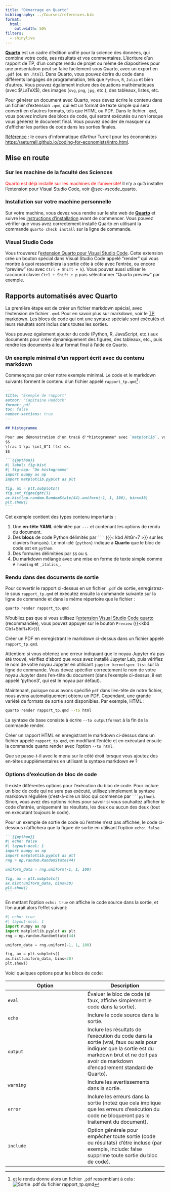 ```yaml
---
title: "Démarrage en Quarto"
bibliography: ../Courses/references.bib
format:
  html:
    out.width: 50%
filters:
  - shinylive
---
```



[**Quarto**](https://quarto.org/) est un cadre d'édition unifié pour la science des données, qui combine votre code, ses résultats et vos commentaires.
L'écriture d'un rapport de TP, d'un compte rendu de projet ou même de diapositives pour une présentation peut se faire facilement sous Quarto, avec un export en `.pdf` (ou en `.html`). Dans Quarto, vous pouvez écrire du code dans différents langages de programmation, tels que `Python`, `R`, `Julia` et bien d'autres.
Vous pouvez également inclure des équations mathématiques (avec $\LaTeX$), des images (`svg`, `png`, `jpg`, etc.), des tableaux, listes, etc.


Pour générer un document avec Quarto, vous devez écrire le contenu dans un fichier d'extension `.qmd`, qui est un format de texte simple qui sera converti en d'autres formats, tels que HTML ou PDF. Dans le fichier `.qmd`, vous pouvez inclure des blocs de code, qui seront exécutés ou non lorsque vous générez le document final. Vous pouvez décider de masquer ou d'afficher les parties de code dans les sorties finales. 

[Référence]{.underline} : le cours d'informatique  d'Arthur Turrell pour les économistes [https://aeturrell.github.io/coding-for-economists/intro.html]().


## Mise en route

### Sur les machine de la faculté des Sciences

<span style="color:red;">Quarto est déjà installé sur les machines de l'université!</span> Il n'y a qu'à installer l'extension pour Visual Studio Code, voir @sec-vscode_quarto.

### Installation sur votre machine personnelle

Sur votre machine, vous devez vous rendre sur le site web de [**Quarto**](https://quarto.org/) et suivre les [instructions d'installation](https://quarto.org/docs/getting-started/installation.html) avant de commencer. Vous pouvez vérifier que vous avez correctement installé Quarto en utilisant la commande `quarto check install` sur la ligne de commande.

### Visual Studio Code {#sec-vscode_quarto}

Vous trouverez l'[extension Quarto pour Visual Studio Code](https://marketplace.visualstudio.com/items?itemName=quarto.quarto).
Cette extension crée un bouton spécial dans Visual Studio Code appelé "render" qui vous montre à quoi ressemblera la sortie côte à côte avec l'entrée, ou encore "preview" (ou avec `Ctrl + Shift + k`). Vous pouvez aussi utiliser le raccourci clavier `Ctrl + Shift + p` puis sélectionner "Quarto preview" par exemple.



## Rapports automatisés avec **Quarto**

La première étape est de créer un fichier markdown spécial, avec l'extension de fichier `.qmd`. Pour en savoir plus sur markdown, voir le [TP markdown](markdown.qmd). Les blocs de code qui ont une syntaxe spéciale sont exécutés et leurs résultats sont inclus dans toutes les sorties.

Vous pouvez également ajouter du code (Python, R, JavaScript, etc.) aux documents pour créer dynamiquement des figures, des tableaux, etc., puis rendre les documents à leur format final à l'aide de Quarto.

### Un exemple minimal d'un rapport écrit avec du contenu markdown

Commençons par créer notre exemple minimal. Le code et le markdown suivants forment le contenu d'un fichier appelé `rapport_tp.qmd`^[et le rendu donne alors un fichier `.pdf` ressemblant à cela :![Sortie `.pdf` du fichier `rapport_tp.qmd` ](Images/quarto_demo.jpg)] :

````markdown
---
title: "Exemple de rapport"
author: "Capitaine Haddock"
format: pdf
toc: false
number-sections: true
---

## Histogramme

Pour une démonstration d'un tracé d'*histogramme* avec `matplotlib`, voir @fig-hist. On peut aussi inclure des formules 
$$
\frac 1 \pi \int_0^1 f(x) dx.
$$

```{{python}}
#| label: fig-hist
#| fig-cap: "Un histogramme"
import numpy as np
import matplotlib.pyplot as plt

fig, ax = plt.subplots()
fig.set_figheight(3)
ax.hist(np.random.RandomState(44).uniform(-1, 1, 100), bins=30)
plt.show()
```
````

Cet exemple contient des types contenu importants :

1. Une **en-tête YAML** délimitée par `---` et contenant les options de rendu du document.
2. Des **blocs** de code Python délimités par ```` ``` ```` ({{< kbd AltGr+7 >}} sur les claviers français). Le mot-clé `{python}` indique à **Quarto** que le bloc de code est en `python`.
3. Des formules délimitées par `$$` ou `$`.
4. Du markdown mélangé avec une mise en forme de texte simple comme `# heading` et `_italics_`.


### Rendu dans des documents de sortie

Pour convertir le rapport ci-dessus en un fichier `.pdf` de sortie, enregistrez-le sous `rapport_tp.qmd` et exécutez ensuite la commande suivante sur la ligne de commande et dans le même répertoire que le fichier :

:::{.highlight-style="none"}
```.bash
quarto render rapport_tp.qmd
```
:::

N'oubliez pas que si vous utilisez l'[extension Visual Studio Code quarto](https://marketplace.visualstudio.com/items?itemName=quarto.quarto) (recommandée), vous pouvez appuyer sur le bouton `Preview` ({{<kbd Ctrl+Shift+K>}}).

:::{#exr-pdf}
Créer un PDF en enregistrant le markdown ci-dessus dans un fichier appelé `rapport_tp.qmd`.

Attention: si vous obtenez une erreur indiquant que le noyau Jupyter n'a pas été trouvé, vérifiez d'abord que vous avez installé Jupyter Lab, puis vérifiez le nom de votre noyau Jupyter en utilisant `jupyter kernelspec list` sur la ligne de commande. Vous devez spécifier correctement le nom de votre noyau Jupyter dans l'en-tête du document (dans l'exemple ci-dessus, il est appelé 'python3', qui est le noyau par défaut).

:::

Maintenant, puisque nous avons spécifié `pdf` dans l'en-tête de notre fichier, nous avons automatiquement obtenu un PDF. Cependant, une grande variété de formats de sortie sont disponibles. Par exemple, HTML :

```bash
quarto render rapport_tp.qmd --to html
```

La syntaxe de base consiste à écrire `--to outputformat` à la fin de la commande render.

:::{#exr-html}

Créer un rapport HTML en enregistrant le markdown ci-dessus dans un fichier appelé `rapport_tp.qmd`, en modifiant l'entête et en exécutant ensuite la commande quarto render avec l'option `--to html`.

Que se passe-t-il avec le menu sur le côté droit lorsque vous ajoutez des en-têtes supplémentaires en utilisant la syntaxe markdown `##` ?

:::

### Options d'exécution de bloc de code

Il existe différentes options pour l'exécution du bloc de code. Pour inclure un bloc de code qui ne sera pas exécuté, utilisez simplement la syntaxe markdown régulière (c'est-à-dire un bloc qui commence par ```` ```python ````). Sinon, vous avez des options riches pour savoir si vous souhaitez afficher le code d'entrée, uniquement les résultats, les deux ou aucun des deux (tout en exécutant toujours le code).

Pour un exemple de sortie de code où l'entrée n'est pas affichée, le code ci-dessous n'affichera que la figure de sortie en utilisant l'option `echo: false`.

````markdown
```{{python}}
#| echo: false
#| layout-ncol: 1
import numpy as np
import matplotlib.pyplot as plt
rng = np.random.RandomState(44)

uniform_data = rng.uniform(-1, 1, 100)

fig, ax = plt.subplots()
ax.hist(uniform_data, bins=30)
plt.show()
```
````

En mettant l'option `echo: true` on affiche le code source dans la sortie, et l'on aurait alors l'effet suivant:

```python
#| echo: true
#| layout-ncol: 1
import numpy as np
import matplotlib.pyplot as plt
rng = np.random.RandomState(44)

uniform_data = rng.uniform(-1, 1, 100)

fig, ax = plt.subplots()
ax.hist(uniform_data, bins=30)
plt.show()
```

Voici quelques options pour les blocs de code:

| Option | Description |
| --- | --- |
| `eval` | Évaluer le bloc de code (si faux, affiche simplement le code dans la sortie). |
| `echo` | Inclure le code source dans la sortie. |
| `output` | Inclure les résultats de l'exécution du code dans la sortie (vrai, faux ou asis pour indiquer que la sortie est du markdown brut et ne doit pas avoir de markdown d'encadrement standard de Quarto). |
| `warning` | Inclure les avertissements dans la sortie. |
| `error` | Inclure les erreurs dans la sortie (notez que cela implique que les erreurs d'exécution du code ne bloqueront pas le traitement du document). |
| `include` | Option générale pour empêcher toute sortie (code ou résultats) d'être incluse (par exemple, include: false supprime toute sortie du bloc de code). |

